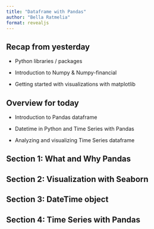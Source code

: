 ```yaml
---
title: "Dataframe with Pandas"
author: "Bella Ratmelia"
format: revealjs
---
```


## Recap from yesterday

-  Python libraries / packages

-  Introduction to Numpy & Numpy-financial

-  Getting started with visualizations with matplotlib

## Overview for today

-  Introduction to Pandas dataframe

-  Datetime in Python and Time Series with Pandas

-  Analyzing and visualizing Time Series dataframe 

## Section 1: What and Why Pandas

## Section 2: Visualization with Seaborn

## Section 3: DateTime object 

## Section 4: Time Series with Pandas
